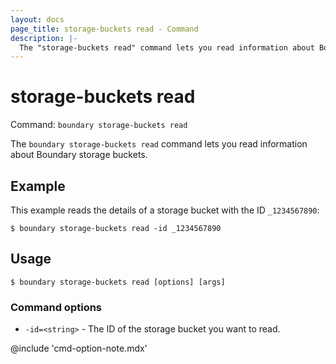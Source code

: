 ```yaml
---
layout: docs
page_title: storage-buckets read - Command
description: |-
  The "storage-buckets read" command lets you read information about Boundary storage buckets.
---
```


# storage-buckets read

Command: `boundary storage-buckets read`

The `boundary storage-buckets read` command lets you read information about Boundary storage buckets.

## Example

This example reads the details of a storage bucket with the ID `_1234567890`:

```shell-session
$ boundary storage-buckets read -id _1234567890
```

## Usage

<CodeBlockConfig hideClipboard>

```shell-session
$ boundary storage-buckets read [options] [args]
```

</CodeBlockConfig>

### Command options

- `-id=<string>` - The ID of the storage bucket you want to read.

@include 'cmd-option-note.mdx'